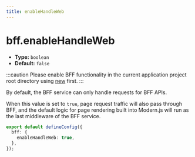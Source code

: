 ```yaml
---
title: enableHandleWeb
---
```


# bff.enableHandleWeb

- **Type:** `boolean`
- **Default:** `false`

:::caution
Please enable BFF functionality in the current application project root directory using [new](/apis/app/commands#modern-new) first.
:::

By default, the BFF service can only handle requests for BFF APIs.

When this value is set to `true`, page request traffic will also pass through BFF, and the default logic for page rendering built into Modern.js will run as the last middleware of the BFF service.

```ts title="modern.config.ts"
export default defineConfig({
  bff: {
    enableHandleWeb: true,
  },
});
```
